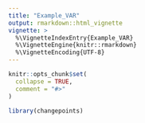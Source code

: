 ```yaml
---
title: "Example_VAR"
output: rmarkdown::html_vignette
vignette: >
  %\VignetteIndexEntry{Example_VAR}
  %\VignetteEngine{knitr::rmarkdown}
  %\VignetteEncoding{UTF-8}
---
```


```r
knitr::opts_chunk$set(
  collapse = TRUE,
  comment = "#>"
)
```

```r
library(changepoints)
```
